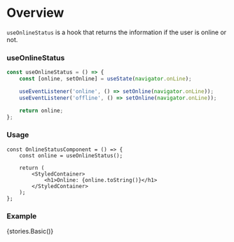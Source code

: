 
<Meta title="Hooks/Docs/useOnlineStatus" component={OnlineStatusComponent} />

# Overview

`useOnlineStatus` is a hook that returns the information if the user is online or not.

### useOnlineStatus

```ts
const useOnlineStatus = () => {
    const [online, setOnline] = useState(navigator.onLine);

    useEventListener('online', () => setOnline(navigator.onLine));
    useEventListener('offline', () => setOnline(navigator.onLine));

    return online;
};
```

### Usage

```tsx
const OnlineStatusComponent = () => {
    const online = useOnlineStatus();

    return (
        <StyledContainer>
            <h1>Online: {online.toString()}</h1>
        </StyledContainer>
    );
};
```

### Example

<Preview>
    <Story name="useOnlineStatus">{stories.Basic()}</Story>
</Preview>
